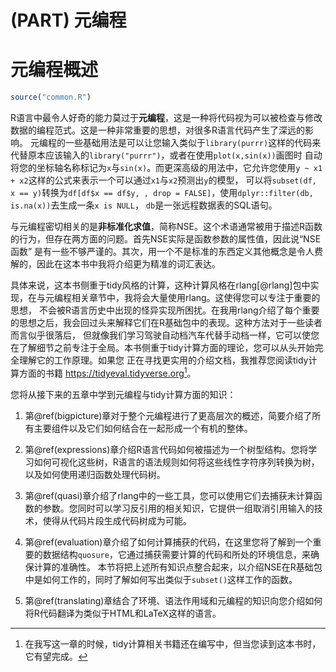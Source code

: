 # (PART) 元编程 {-}

# 元编程概述 {#mp-intro .unnumbered}
```r
source("common.R")
```

R语言中最令人好奇的能力莫过于**元编程**，这是一种将代码视为可以被检查与修改数据的编程范式。这是一种非常重要的思想，对很多R语言代码产生了深远的影响。
元编程的一些基础用法是可以让您输入类似于`library(purrr)`这样的代码来代替原本应该输入的`library("purrr")`，或者在使用`plot(x,sin(x))`画图时
自动将您的坐标轴名称标记为`x`与`sin(x)`。而更深高级的用法中，它允许您使用`y ~ x1 + x2`这样的公式来表示一个可以通过`x1`与`x2`预测出`y`的模型，
可以将`subset(df, x == y)`转换为`df[df$x == df$y, , drop = FALSE]`，使用`dplyr::filter(db, is.na(x))`去生成一条`x is NULL`，
`db`是一张远程数据表的SQL语句。

与元编程密切相关的是**非标准化求值**，简称NSE。这个术语通常被用于描述R函数的行为，但存在两方面的问题。首先NSE实际是函数参数的属性值，因此说“NSE函数”
是有一些不够严谨的。其次，用一个不是标准的东西定义其他概念是令人费解的，因此在这本书中我将介绍更为精准的词汇表达。

具体来说，这本书侧重于tidy风格的计算，这种计算风格在rlang[@rlang]包中实现，在与元编程相关章节中，我将会大量使用rlang。这使得您可以专注于重要的思想，
不会被R语言历史中出现的怪异实现所困扰。在我用rlang介绍了每个重要的思想之后，我会回过头来解释它们在R基础包中的表现。这种方法对于一些读者而言似乎很落后，
但就像我们学习驾驶自动档汽车代替手动档一样，它可以使您在了解细节之前专注于全局。本书侧重于tidy计算方面的理论，您可以从头开始完全理解它的工作原理。如果您
正在寻找更实用的介绍文档，我推荐您阅读tidy计算方面的书籍 <https://tidyeval.tidyverse.org>[^tidyeval-wip]。

[^tidyeval-wip]: 在我写这一章的时候，tidy计算相关书籍还在编写中，但当您读到这本书时，它有望完成。

您将从接下来的五章中学到元编程与tidy计算方面的知识：

1. 第\@ref(bigpicture)章对于整个元编程进行了更高层次的概述，简要介绍了所有主要组件以及它们如何结合在一起形成一个有机的整体。

1. 第\@ref(expressions)章介绍R语言代码如何被描述为一个树型结构。您将学习如何可视化这些树，R语言的语法规则如何将这些线性字符序列转换为树，以及如何使用递归函数处理代码树。

1. 第\@ref(quasi)章介绍了rlang中的一些工具，您可以使用它们去捕获未计算函数的参数。您同时可以学习反引用的相关知识，它提供一组取消引用输入的技术，使得从代码片段生成代码树成为可能。

1. 第\@ref(evaluation)章介绍了如何计算捕获的代码，在这里您将了解到一个重要的数据结构`quosure`，它通过捕获需要计算的代码和所处的环境信息，来确保计算的准确性。
本节将把上述所有知识点整合起来，以介绍NSE在R基础包中是如何工作的，同时了解如何写出类似于`subset()`这样工作的函数。

1. 第\@ref(translating)章结合了环境、语法作用域和元编程的知识向您介绍如何将R代码翻译为类似于HTML和LaTeX这样的语言。
